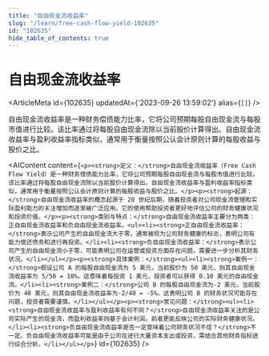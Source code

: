 ```yaml
---
title: "自由现金流收益率"
slug: "/learn/free-cash-flow-yield-102635"
id: "102635"
hide_table_of_contents: true
---
```



# 自由现金流收益率

<ArticleMeta id={102635} updatedAt={'2023-09-26 13:59:02'} alias={`[]`} />
<div className='border-solid border-b border-t-0 my-4 border-[var(--ifm-color-gray-300)]' />

自由现金流收益率是一种财务偿债能力比率，它将公司预期每股自由现金流与每股市值进行比较。该比率通过将每股自由现金流除以当前股价计算得出。自由现金流收益率与盈利收益率指标类似，通常用于衡量按照公认会计原则计算的每股收益与股价之比。

<AIContent content={`<p><strong>定义：</strong>自由现金流收益率（Free Cash Flow Yield）是一种财务偿债能力比率，它将公司预期每股自由现金流与每股市值进行比较。该比率通过将每股自由现金流除以当前股价计算得出。自由现金流收益率与盈利收益率指标类似，通常用于衡量按照公认会计原则计算的每股收益与股价之比。</p><p><strong>起源：</strong>自由现金流收益率的概念起源于 20 世纪后期，随着投资者对公司现金流管理和实际盈利能力的关注增加而逐渐被广泛应用。它的使用帮助投资者更好地评估公司的财务健康状况和投资价值。</p><p><strong>类别与特点：</strong>自由现金流收益率主要分为两类：正自由现金流收益率和负自由现金流收益率。<ul><li><strong>正自由现金流收益率：</strong>表示公司产生的自由现金流大于零，通常被视为公司财务健康的标志，表明公司有能力偿还债务和进行再投资。</li><li><strong>负自由现金流收益率：</strong>表示公司产生的自由现金流小于零，可能表明公司在运营或投资方面存在问题，需要进一步分析其财务状况。</li></ul></p><p><strong>具体案例：</strong><ul><li><strong>案例一：</strong>假设公司 A 的每股自由现金流为 5 美元，当前股价为 50 美元，则其自由现金流收益率为 5/50 = 10%。这意味着每投资 1 美元，投资者可以获得 0.10 美元的自由现金流。</li><li><strong>案例二：</strong>公司 B 的每股自由现金流为-2 美元，当前股价为 40 美元，则其自由现金流收益率为-2/40 = -5%。这表明公司 B 的财务状况可能存在问题，投资者需要谨慎。</li></ul></p><p><strong>常见问题：</strong><ul><li><strong>自由现金流收益率与盈利收益率有何不同？</strong>自由现金流收益率关注的是公司实际产生的现金流，而盈利收益率则基于会计利润。前者更能反映公司的实际财务健康状况。</li><li><strong>负自由现金流收益率是否一定意味着公司财务状况不佳？</strong>不一定。负自由现金流收益率可能是由于公司在进行大量资本支出或投资，需结合其他财务指标进行综合分析。</li></ul></p>`} id={102635} />
